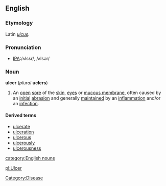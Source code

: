==English==

===Etymology===
Latin ''[[ulcus]]''.

===Pronunciation===
*[[w:International Phonetic Alphabet|IPA]]:/ʌlsɛr/, /ʌlsər/

===Noun===
{{wikipedia}}
'''ulcer''' (''plural'' '''uclers''')

# An [[open]] [[sore]] of the [[skin]], [[eye]]s or [[mucous membrane]], often caused by an [[initial]] [[abrasion]] and generally [[maintained]] by an [[inflammation]] and/or an [[infection]].

====Derived terms====
*[[ulcerate]]
*[[ulceration]]
*[[ulcerous]]
*[[ulcerously]]
*[[ulcerousness]]

[[Category:Disease]]
[[category:English nouns]]

[[pl:Ulcer]]